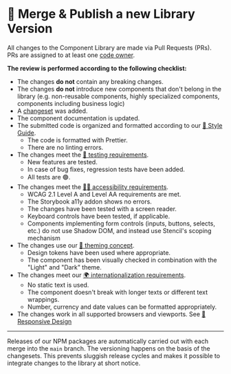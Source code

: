 
<Meta title="Contributions/Merge & Publish" />

# 🏁 Merge & Publish a new Library Version

All changes to the Component Library are made via Pull Requests (PRs). PRs are
assigned to at least one
[code owner](https://github.com/getflip/swirl/blob/main/CODEOWNERS).

**The review is performed according to the following checklist:**

- The changes **do not** contain any breaking changes.
- The changes **do not** introduce new components that don't belong in the
  library (e.g. non-reusable components, highly specialized components,
  components including business logic)
- A
  [changeset](https://github.com/changesets/changesets/blob/main/docs/intro-to-using-changesets.md)
  was added.
- The component documentation is updated.
- The submitted code is organized and formatted according to our
  [💅 Style Guide](?path=/docs/requirements-style-guide--page).
  - The code is formatted with Prettier.
  - There are no linting errors.
- The changes meet the
  [🤖 testing requirements](?path=/docs/requirements-testing--page).
  - New features are tested.
  - In case of bug fixes, regression tests have been added.
  - All tests are 🟢.
- The changes meet the
  [🧏‍♀️ accessibility requirements](?path=/docs/requirements-accessibility--page).
  - WCAG 2.1 Level A and Level AA requirements are met.
  - The Storybook a11y addon shows no errors.
  - The changes have been tested with a screen reader.
  - Keyboard controls have been tested, if applicable.
  - Components implementing form controls (inputs, buttons, selects, etc.) do
    not use Shadow DOM, and instead use Stencil's scoping mechanism
- The changes use our
  [🌈 theming concept](?path=/docs/requirements-theming--page).
  - Design tokens have been used where appropriate.
  - The component has been visually checked in combination with the "Light" and
    "Dark" theme.
- The changes meet our
  [🌍 internationalization requirements](?path=/docs/requirements-internationalization--page).
  - No static text is used.
  - The component doesn't break with longer texts or different text wrappings.
  - Number, currency and date values can be formatted appropriately.
- The changes work in all supported browsers and viewports. See
  [📱 Responsive Design](?path=/docs/requirements-responsive-design--page)

<hr />

Releases of our NPM packages are automatically carried out with each merge into
the `main` branch. The versioning happens on the basis of the changesets. This
prevents sluggish release cycles and makes it possible to integrate changes to
the library at short notice.

